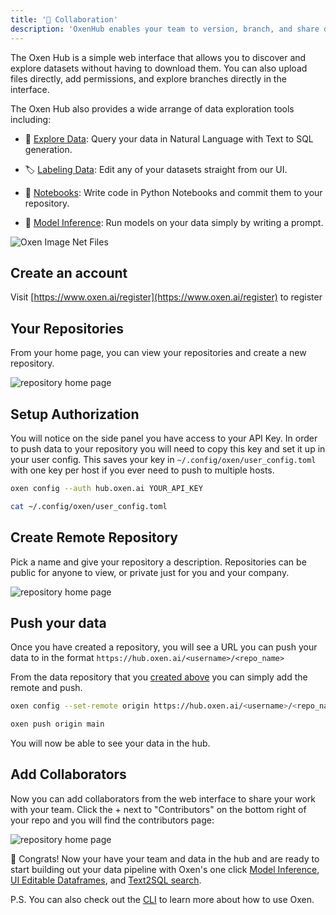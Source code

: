 ```yaml
---
title: '🤝 Collaboration'
description: 'OxenHub enables your team to version, branch, and share datasets with your team.'
---
```


The Oxen Hub is a simple web interface that allows you to discover and explore datasets without having to download them. You can also upload files directly, add permissions, and explore branches directly in the interface.

The Oxen Hub also provides a wide arrange of data exploration tools including:

* 🔎 [Explore Data](/features/exploring_data): Query your data in Natural Language with Text to SQL generation.

* 🏷️ [Labeling Data](/features/labeling_data): Edit any of your datasets straight from our UI.

* 📝 [Notebooks](/features/notebooks): Write code in Python Notebooks and commit them to your repository.

* 🚀 [Model Inference](/features/models): Run models on your data simply by writing a prompt.

![Oxen Image Net Files](/images/ImageNet-Oxen-DataFrame.png)

## Create an account

Visit [https://www.oxen.ai/register](https://www.oxen.ai/register) to register

## Your Repositories

From your home page, you can view your repositories and create a new repository.

![repository home page](/images/mathias_account.png)

## Setup Authorization

You will notice on the side panel you have access to your API Key. In order to push data to your repository you will need to copy this key and set it up in your user config. This saves your key in `~/.config/oxen/user_config.toml` with one key per host if you ever need to push to multiple hosts.

```bash
oxen config --auth hub.oxen.ai YOUR_API_KEY
```

```bash
cat ~/.config/oxen/user_config.toml
```

## Create Remote Repository

Pick a name and give your repository a description. Repositories can be public for anyone to view, or private just for you and your company.

![repository home page](/images/new_repo.png)

## Push your data

Once you have created a repository, you will see a URL you can push your data to in the format `https://hub.oxen.ai/<username>/<repo_name>`

From the data repository that you [created above](https://github.com/Oxen-AI/oxen-release#create-repository) you can simply add the remote and push.

```bash
oxen config --set-remote origin https://hub.oxen.ai/<username>/<repo_name>
```

```bash
oxen push origin main
```

You will now be able to see your data in the hub.

## Add Collaborators

Now you can add collaborators from the web interface to share your work with your team. Click the + next to "Contributors" on the bottom right of your repo and you will find the contributors page:

![repository home page](/images/collaborate_page.png)

🎉 Congrats! Now your have your team and data in the hub and are ready to start
building out your data pipeline with Oxen's one click [Model
Inference](/features/models), [UI Editable Dataframes](/features/data_frames),
and [Text2SQL search](/features/text2sql).

P.S. You can also check out the [CLI](/getting-started/cli) to learn more about how to use Oxen.
